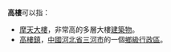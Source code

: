'''高樓'''可以指：

* [[摩天大樓|摩天大樓]]，非常高的多層大樓[[建築物|建築物]]。
* [[高樓鎮|高樓鎮]]，[[中華人民共和國|中國]][[河北省|河北省]][[三河市|三河市]]的一個[[鄉級行政區|鄉級行政區]]。

{{disambig|G|cat=二字消歧义}}